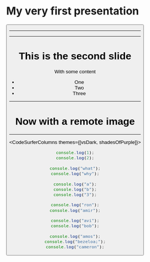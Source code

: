 




# My very first presentation

<Button text="one two one two" link="/" />

---

<Bottleneck />

---

# This is the second slide

With some content

- One
- Two
- Three

---

# Now with a remote image

<div style={{width: '100vw'}}>
  <BuilderSlideSection/>
</div>

<!-- ---

<CodeSurfer theme={myTheme}>

```js
import React from 'react';
import MuiButton from '@mui/material/Button';

const Button = ({ text, link, type }) => {
  return (
    <MuiButton text={text} href={link} variant={type}>
      {text}
    </MuiButton>
  );
};

export default Button
```

```js 1
console.log(1);
console.log(2);
console.log(3);
```

```js 
console.log(1);
console.log(2);
console.log(3);
console.log(4);
console.log(5);
console.log(6);
```

</CodeSurfer>

-->

---

<CodeSurferColumns themes={[vsDark, shadesOfPurple]}>

<Step subtitle="First Step">

```js
console.log(1);
console.log(2);
```

```js
console.log("what");
console.log("why");
```

```js
console.log("a");
console.log("b");
console.log("3");
```

</Step>

<Step subtitle="Second Step">

```js 2
console.log("ron");
console.log("amir");
```

```js 2
console.log("avi");
console.log("bob");
```

```js 2
console.log("amos");
console.log("bezeloa;");
console.log("cameron");
```

</Step>

</CodeSurferColumns>